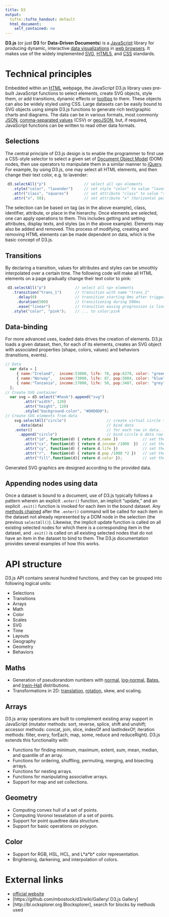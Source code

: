 ```yaml
---
title: D3
output: 
  tufte::tufte_handout: default
  html_document: 
    self_contained: no
---
```


**D3.js** (or just **D3** for **Data-Driven Documents**) is a [JavaScript](JavaScript "wikilink") library for producing dynamic, interactive [data visualizations](data_visualization "wikilink") in [web browsers](web_browser "wikilink"). It makes use of the widely implemented [SVG](Scalable_Vector_Graphics "wikilink"), [HTML5](HTML5 "wikilink"), and [CSS](Cascading_Style_Sheets "wikilink") standards.

# Technical principles

Embedded within an [HTML](HTML "wikilink") webpage, the JavaScript D3.js library uses pre-built JavaScript functions to select elements, create SVG objects, style them, or add transitions, dynamic effects or [tooltips](tooltip "wikilink") to them. These objects can also be widely styled using CSS. Large datasets can be easily bound to SVG objects using simple D3.js functions to generate rich text/graphic charts and diagrams. The data can be in various formats, most commonly [JSON](JSON "wikilink"), [comma-separated values](comma-separated_values "wikilink") (CSV) or [geoJSON](geoJSON "wikilink"), but, if required, JavaScript functions can be written to read other data formats.

## Selections

The central principle of D3.js design is to enable the programmer to first use a CSS-style selector to select a given set of [Document Object Model](Document_Object_Model "wikilink") (DOM) nodes, then use operators to manipulate them in a similar manner to [jQuery](jQuery "wikilink").  For example, by using D3.js, one may select all HTML elements, and then change their text color, e.g. to lavender:

```javascript
 d3.selectAll("p")                 // select all <p> elements
   .style("color", "lavender")     // set style "color" to value "lavender"
   .attr("class", "squares")       // set attribute "class" to value "squares"
   .attr("x", 50);                 // set attribute "x" (horizontal position) to value 50px
```

The selection can be based on tag (as in the above example), class, identifier, attribute, or place in the hierarchy. Once elements are selected, one can apply operations to them. This includes getting and setting attributes, display texts, and styles (as in the above example). Elements may also be added and removed. This process of modifying, creating and removing HTML elements can be made dependent on data, which is the basic concept of D3.js.

## Transitions

By declaring a transition, values for attributes and styles can be smoothly interpolated over a certain time. The following code will make all HTML elements on a page gradually change their text color to pink:

```javascript
 d3.selectAll("p")             // select all <p> elements
   .transition("trans_1")      // transition with name "trans_1"
     .delay(0)                 // transition starting 0ms after trigger
     .duration(500)            // transitioning during 500ms
     .ease("linear")           // transition easing progression is linear...
   .style("color", "pink");    // ... to color:pink
```

## Data-binding

For more advanced uses, loaded data drives the creation of elements. D3.js loads a given dataset, then, for each of its elements, creates an SVG object with associated properties (shape, colors, values) and behaviors (transitions, events).

```javascript
// Data
  var data = [
     { name:"Ireland",  income:53000, life: 78, pop:6378, color: "green"},
     { name:"Norway",   income:73000, life: 87, pop:5084, color: "blue" },
     { name:"Tanzania", income:27000, life: 50, pop:3407, color: "grey" }
  ];
// Create SVG container
  var svg = d3.select("#hook").append("svg")
        .attr("width", 120)
        .attr("height", 120)
        .style("background-color", "#D0D0D0");
// Create SVG elements from data 
    svg.selectAll("circle")                  // create virtual circle template
      .data(data)                            // bind data
    .enter()                                 // for each row in data...
      .append("circle")                      // bind circle & data row such that... 
        .attr("id", function(d) { return d.name })           // set the circle's id according to the country name
        .attr("cx", function(d) { return d.income /1000  })  // set the circle's horizontal position according to income 
        .attr("cy", function(d) { return d.life })           // set the circle's vertical position according to life expectancy 
        .attr("r",  function(d) { return d.pop /1000 *2 })   // set the circle's radius according to country's population 
        .attr("fill",function(d){ return d.color });         // set the circle's color according to country's color
```

Generated SVG graphics are designed according to the provided data.

## Appending nodes using data

Once a dataset is bound to a document, use of D3.js typically follows a pattern wherein an explicit `.enter()` function, an implicit "update," and an explicit `.exit()` function is invoked for each item in the bound dataset. Any [methods chained](method_chaining "wikilink") after the `.enter()` command will be called for each item in the dataset not already represented by a DOM node in the selection (the previous `selectAll()`). Likewise, the implicit update function is called on all existing selected nodes for which there is a corresponding item in the dataset, and `.exit()` is called on all existing selected nodes that do not have an item in the dataset to bind to them. The D3.js documentation provides several examples of how this works.

# API structure

D3.js API contains several hundred functions, and they can be grouped into following logical units:

-   Selections
-   Transitions
-   Arrays
-   Math
-   Color
-   Scales
-   SVG
-   Time
-   Layouts
-   Geography
-   Geometry
-   Behaviors

## Maths

-   Generation of pseudorandom numbers with [normal](Normal_distribution "wikilink"), [log-normal](Log-normal_distribution "wikilink"), [Bates](Bates_distribution "wikilink"), and [Irwin-Hall](Irwin–Hall_distribution "wikilink") distributions.
-   Transformations in 2D: [translation](Translation_(geometry) "wikilink"), [rotation](Rotation_(mathematics) "wikilink"), skew, and scaling.

## Arrays

D3.js array operations are built to complement existing array support in JavaScript (mutator methods: sort, reverse, splice, shift and unshift; accessor methods: concat, join, slice, indexOf and lastIndexOf; iteration methods: filter, every, forEach, map, some, reduce and reduceRight). D3.js extends this functionality with:

-   Functions for finding minimum, maximum, extent, sum, mean, median, and quantile of an array.
-   Functions for ordering, shuffling, permuting, merging, and bisecting arrays.
-   Functions for nesting arrays.
-   Functions for manipulating associative arrays.
-   Support for map and set collections.

## Geometry

-   Computing convex hull of a set of points.
-   Computing Voronoi tesselation of a set of points.
-   Support for point quadtree data structure.
-   Support for basic operations on polygon.

## Color

-   Support for RGB, HSL, HCL, and L\*a\*b\* color representation.
-   Brightening, darkening, and interpolation of colors.

# External links
* [official website](d3js.org)
* [https://github.com/mbostock/d3/wiki/Gallery/ D3.js Gallery]
* [http://bl.ocksplorer.org Blocksplorer], search for blocks by methods used
